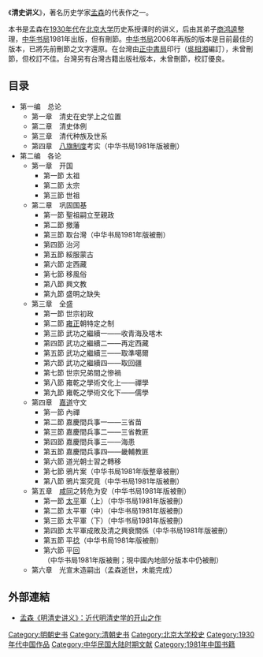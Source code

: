 {{unreferenced|time=2010-09-02T05:44:11+00:00}}
《'''清史讲义'''》，著名历史学家[[孟森|孟森]]的代表作之一。

本书是孟森在[[1930年代|1930年代]]在[[北京大学|北京大学]]历史系授课时的讲义，后由其弟子[[商鸿逵|商鸿逵]]整理，[[中华书局|中华书局]]1981年出版，但有刪節。[[中华书局|中华书局]]2006年再版的版本是目前最佳的版本，已將先前刪節之文字還原。在台灣由[[正中書局|正中書局]]印行（[[吳相湘|吳相湘]]編訂），未曾刪節，但校訂不佳。台灣另有台灣古籍出版社版本，未曾刪節，校訂優良。

==目录==
* 第一编　总论
** 第一章　清史在史学上之位置
** 第二章　清史体例
** 第三章　清代种族及世系
** 第四章　[[八旗制度|八旗制度]]考实（中华书局1981年版被刪）
*第二编　各论
** 第一章　开国
*** 第一節 太祖
*** 第二節 太宗
*** 第三節 世祖
** 第二章　巩固国基
*** 第一節 聖祖嗣立至親政
*** 第二節 撤藩
*** 第三節 取台灣（中华书局1981年版被刪）
*** 第四節 治河
*** 第五節 綏服蒙古 
*** 第六節 定西藏
*** 第七節 移風俗
*** 第八節 興文教
*** 第九節 盛明之缺失
** 第三章　全盛
*** 第一節 世宗初政
*** 第二節 [[雍正|雍正]]朝特定之制
*** 第三節 武功之繼續一——收青海及喀木
*** 第四節 武功之繼續二——再定西藏
*** 第五節 武功之繼續三——取準噶爾
*** 第六節 武功之繼續四——取回疆
*** 第七節 世宗兄弟間之慘禍
*** 第八節 雍乾之學術文化上——禪學
*** 第九節 雍乾之學術文化下——儒學
** 第四章　[[嘉庆|嘉]][[道光|道]]守文
*** 第一節 內禪
*** 第二節 嘉慶間兵事一——三省苗
*** 第三節 嘉慶間兵事二——三省教匪
*** 第四節 嘉慶間兵事三——海患
*** 第五節 嘉慶間兵事四——畿輔教匪
*** 第六節 道光朝士習之轉移
*** 第七節 鴉片案（中华书局1981年版整章被刪）
*** 第八節 鴉片案究竟（中华书局1981年版被刪）
** 第五章　[[咸丰|咸]][[同治|同]]之转危为安（中华书局1981年版被刪）
*** 第一節 [[太平天國|太平]]軍（上）（中华书局1981年版被刪）
*** 第二節 太平軍（中）（中华书局1981年版被刪）
*** 第三節 太平軍（下）（中华书局1981年版被刪）
*** 第四節 太平軍成敗及清之興衰關係（中华书局1981年版被刪）
*** 第五節 平[[捻亂|捻]]（中华书局1981年版被刪）
*** 第六節 平[[同治回亂|回]]（中华书局1981年版被刪；現中國內地部分版本中仍被刪）
** 第六章　光宣末造嗣出（孟森逝世，未能完成）

==外部連結==
*[http://www.sohu.com/a/229754831_228930 孟森《明清史讲义》：近代明清史学的开山之作] {{Wayback|url=http://www.sohu.com/a/229754831_228930 |date=20210410002925 }}

[[Category:明朝史书|Category:明朝史书]]
[[Category:清朝史书|Category:清朝史书]]
[[Category:北京大学校史|Category:北京大学校史]]
[[Category:1930年代中国作品|Category:1930年代中国作品]]
[[Category:中华民国大陆时期文献|Category:中华民国大陆时期文献]]
[[Category:1981年中国书籍|Category:1981年中国书籍]]